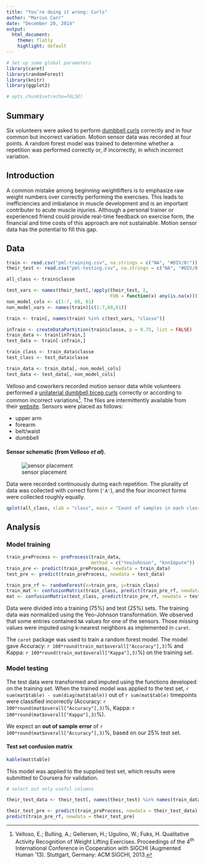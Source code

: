 ```yaml
---
title: "You’re doing it wrong: Curls"
author: "Marcus Carr"
date: "December 20, 2014"
output: 
  html_document:
    theme: flatly
    highlight: default
---
```


```r
# Set up some global parameters
library(caret)
library(randomForest)
library(knitr)
library(ggplot2)

# opts_chunk$set(echo=FALSE)
```

## Summary

Six volunteers were asked to perform [dumbbell curls](http://exrx.net/WeightExercises/Biceps/DBCurl.html) correctly and in four common but incorrect variation. Motion sensor data was recorded at four points. A random forest model was trained to determine whether a repetition was performed correctly or, if incorrectly, in which incorrect variation.

## Introduction

A common mistake among beginning weightlifters is to emphasize raw weight numbers over correctly performing the exercises. This leads to inefficiencies and imbalance in muscle development and is an important contributer to acute muscle injuries. Although a personal trainer or experienced friend could provide real-time feedback on exercise form, the financial and time costs of this approach are not sustainable. Motion sensor data has the potential to fill this gap.

## Data

```r
train <- read.csv("pml-training.csv", na.strings = c("NA", "#DIV/0!"))
their_test <- read.csv("pml-testing.csv", na.strings = c("NA", "#DIV/0!"))

all_class <- train$classe

test_vars <- names(their_test[,!apply(their_test, 2, 
                                      FUN = function(x) any(is.na(x)))])
non_model_cols <- c(1:7, 60, 61)
non_model_vars <- names(train)[c(1:7,60,61)]

train <- train[, names(train) %in% c(test_vars, "classe")]

inTrain <- createDataPartition(train$classe, p = 0.75, list = FALSE)
train_data <- train[inTrain,]
test_data <- train[-inTrain,]

train_class <- train_data$classe
test_class <- test_data$classe

train_data <- train_data[,-non_model_cols]
test_data <- test_data[,-non_model_cols]
```

Velloso and coworkers recorded motion sensor data while volunteers performed a [unilaterial dumbbell bicep curls](http://exrx.net/WeightExercises/Biceps/DBCurl.html) correctly or according to common incorrect variations[^1]. The files are intermittently available from their [website](http://groupware.les.inf.puc-rio.br/har). Sensors were placed as follows:

* upper arm
* forearm
* belt/waist
* dumbbell

#### Sensor schematic (from Velloso _et al_).

![sensor placement](on-body-sensing-schema.png)


Data were recorded continuously during each repetition. The plurality of data was collected with correct form (`'A'`), and the four incorrect forms were collected roughly equally.

``` r
qplot(all_class, xlab = "class", main = "Count of samples in each class")
```

[^1]: Velloso, E.; Bulling, A.; Gellersen, H.; Ugulino, W.; Fuks, H. Qualitative Activity Recognition of Weight Lifting Exercises. Proceedings of the 4^th^ International Conference in Cooperation with SIGCHI (Augmented Human '13). Stuttgart, Germany: ACM SIGCHI, 2013.

## Analysis

### Model training

```r
train_preProcess <- preProcess(train_data, 
                               method = c("YeoJohnson", "knnImpute"))
train_pre <- predict(train_preProcess, newdata = train_data)
test_pre <- predict(train_preProcess, newdata = test_data)

train_pre_rf <- randomForest(x=train_pre, y=train_class)
train_mat <- confusionMatrix(train_class, predict(train_pre_rf, newdata = train_pre))
mat <- confusionMatrix(test_class, predict(train_pre_rf, newdata = test_pre))
```

Data were divided into a training (75%) and test (25%) sets. The training data was normalized using the Yeo-Johnson transformation. We observed that some entries contained `NA` values for one of the sensors. Those missing values were imputed using k-nearest neighbors as implemented in `caret`. 

The `caret` package was used to train a random forest model. The model gave Accuracy: `r 100*round(train_mat$overall["Accuracy"],3)`% and Kappa: `r 100*round(train_mat$overall["Kappa"],3)`%) on the training set.

### Model testing

The test data were transformed and imputed using the functions developed on the training set. When the trained model was applied to the test set, `r sum(mat$table) - sum(diag(mat$table))` out of `r sum(mat$table)` timepoints were  classified incorrectly (Accuracy: `r 100*round(mat$overall["Accuracy"],3)`%, Kappa: `r 100*round(mat$overall["Kappa"],3)`%).

We expect an **out of sample error** of `r 100*round(mat$overall["Accuracy"],3)`%, based on our 25% test set.


#### Test set confusion matrix

```r
kable(mat$table)
```

This model was applied to the supplied test set, which results were submitted to Coursera for validation.

```r
# select out only useful columns

their_test_data <- their_test[, names(their_test) %in% names(train_data)]

their_test_pre <- predict(train_preProcess, newdata = their_test_data)
predict(train_pre_rf, newdata = their_test_pre)
```